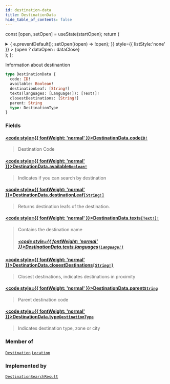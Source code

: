 ```yaml
---
id: destination-data
title: DestinationData
hide_table_of_contents: false
---
```






const [open, setOpen] = useState(startOpen);
return (
<details {...(open ? { open: true } : {})} className="details" style={{ border:'none', boxShadow:'none', background:'var(--ifm-background-color)' }}>
<summary
onClick={(e) => {
e.preventDefault();
setOpen((open) => !open);
}}
style={{ listStyle:'none' }} >
{open ? dataOpen : dataClose}
</summary>
{open && children}
</details>
);
};

Information about destinantion

```graphql
type DestinationData {
  code: ID!
  available: Boolean!
  destinationLeaf: [String!]
  texts(languages: [Language!]): [Text!]!
  closestDestinations: [String!]
  parent: String
  type: DestinationType
}
```

### Fields

#### [<code style={{ fontWeight: 'normal' }}>DestinationData.<b>code</b></code>](#)<Bullet />[`ID!`](/api/scalars/id) <Badge class="badge badge--secondary" text="non-null"/> <Badge class="badge badge--secondary" text="scalar"/>

> Destination Code

#### [<code style={{ fontWeight: 'normal' }}>DestinationData.<b>available</b></code>](#)<Bullet />[`Boolean!`](/api/scalars/boolean) <Badge class="badge badge--secondary" text="non-null"/> <Badge class="badge badge--secondary" text="scalar"/>

> Indicates if you can search by destination

#### [<code style={{ fontWeight: 'normal' }}>DestinationData.<b>destinationLeaf</b></code>](#)<Bullet />[`[String!]`](/api/scalars/string) <Badge class="badge badge--secondary" text="list"/> <Badge class="badge badge--secondary" text="scalar"/>

> Returns destination leafs of the destination.

#### [<code style={{ fontWeight: 'normal' }}>DestinationData.<b>texts</b></code>](#)<Bullet />[`[Text!]!`](/api/objects/text) <Badge class="badge badge--secondary" text="non-null"/> <Badge class="badge badge--secondary" text="object"/>

> Contains the destination name
>
> ##### [<code style={{ fontWeight: 'normal' }}>DestinationData.texts.<b>languages</b></code>](#)<Bullet />[`[Language!]`](/api/scalars/language) <Badge class="badge badge--secondary" text="list"/> <Badge class="badge badge--secondary" text="scalar"/>

#### [<code style={{ fontWeight: 'normal' }}>DestinationData.<b>closestDestinations</b></code>](#)<Bullet />[`[String!]`](/api/scalars/string) <Badge class="badge badge--secondary" text="list"/> <Badge class="badge badge--secondary" text="scalar"/>

> Closest destinations, indicates destinations in proximity

#### [<code style={{ fontWeight: 'normal' }}>DestinationData.<b>parent</b></code>](#)<Bullet />[`String`](/api/scalars/string) <Badge class="badge badge--secondary" text="scalar"/>

> Parent destination code

#### [<code style={{ fontWeight: 'normal' }}>DestinationData.<b>type</b></code>](#)<Bullet />[`DestinationType`](/api/enums/destination-type) <Badge class="badge badge--secondary" text="enum"/>

> Indicates destination type, zone or city

### Member of

[`Destination`](/api/objects/destination) <Badge class="badge badge--secondary" text="object"/><Bullet />[`Location`](/api/objects/location) <Badge class="badge badge--secondary" text="object"/>

### Implemented by

[`DestinationSearchResult`](/api/unions/destination-search-result) <Badge class="badge badge--secondary" text="union"/>
